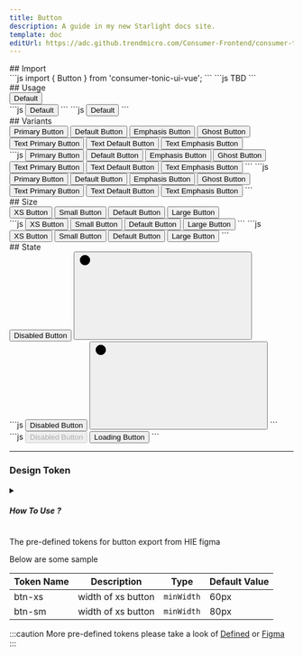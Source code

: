 ```yaml
---
title: Button
description: A guide in my new Starlight docs site.
template: doc
editUrl: https://adc.github.trendmicro.com/Consumer-Frontend/consumer-tonic-ui/blob/dev/astro/src/content/docs/intro/button.mdx
---
```


<div class="flex flex-col gap-4">
    <div class="flex flex-col gap-2">
        <div>
            ## Import
        </div>
        <Tabs>
            <TabItem label="Vue">
                ```js
                import { Button } from 'consumer-tonic-ui-vue';
                ```
            </TabItem>
            <TabItem label="React">
                ```js
                TBD
                ```
            </TabItem>
        </Tabs>
    </div>
    <div class="flex flex-col gap-4">
        <div>
            ## Usage
        </div>
        <div class="border-[1px] border-gray-500">
            <button class="tcsmd-btn-default">Default</button>
        </div>
        <div>
            <Tabs>
                <TabItem label="Tailwind">
                    ```js
                    <button class="tcsmd-btn-default">Default</button>
                    ```
                </TabItem>
                <TabItem label="Vue">
                    ```js
                    <Button variant="default">Default</Button>
                    ```
                </TabItem>
            </Tabs>
        </div>
    </div>
    <div class="flex flex-col gap-4">
        <div>
            ## Variants
        </div>
        <div class="border-[1px] border-gray-500">
            <button class="tcsmd-btn-primary">Primary Button</button>
            <button class="tcsmd-btn-default">Default Button</button>
            <button class="tcsmd-btn-emphasis">Emphasis Button</button>
            <button class="tcsmd-btn-ghost">Ghost Button</button>
            <button class="tcsmd-text-btn-primary">Text Primary Button</button>
            <button class="tcsmd-text-btn-default">Text Default Button</button>
            <button class="tcsmd-text-btn-emphasis">Text Emphasis Button</button>
        </div>
        <div>
            <Tabs>
                <TabItem label="Tailwind">
                    ```js
                    <button class="tcsmd-btn-primary">Primary Button</button>
                    <button class="tcsmd-btn-default">Default Button</button>
                    <button class="tcsmd-btn-emphasis">Emphasis Button</button>
                    <button class="tcsmd-btn-ghost">Ghost Button</button>
                    <button class="tcsmd-text-btn-primary">Text Primary Button</button>
                    <button class="tcsmd-text-btn-default">Text Default Button</button>
                    <button class="tcsmd-text-btn-emphasis">Text Emphasis Button</button>
                    ```
                </TabItem>
                <TabItem label="Vue">
                    ```js
                    <Button variant="primary">Primary Button</Button>
                    <Button variant="default">Default Button</Button>
                    <Button variant="emphasis">Emphasis Button</Button>
                    <Button variant="ghost">Ghost Button</Button>
                    <Button variant="text-primary">Text Primary Button</Button>
                    <Button variant="text-default">Text Default Button</Button>
                    <Button variant="text-emphasis">Text Emphasis Button</Button>
                    ```
                </TabItem>
            </Tabs>
        </div>
    </div>
    <div class="flex flex-col gap-4">
        <div>
            ## Size
        </div>
        <div class="border-[1px] border-gray-500">
            <button class="tcsmd-btn-primary xs">XS Button</button>
            <button class="tcsmd-btn-primary small">Small Button</button>
            <button class="tcsmd-btn-primary">Default Button</button>
            <button class="tcsmd-btn-primary large">Large Button</button>
        </div>
        <div>
            <Tabs>
                <TabItem label="Tailwind">
                    ```js
                    <button class="tcsmd-btn-primary xs">XS Button</button>
                    <button class="tcsmd-btn-primary small">Small Button</button>
                    <button class="tcsmd-btn-primary">Default Button</button>
                    <button class="tcsmd-btn-primary large">Large Button</button>
                    ```
                </TabItem>
                <TabItem label="Vue">
                    ```js
                    <Button variant="primary" size="xs">XS Button</Button>
                    <Button variant="primary" size="small">Small Button</Button>
                    <Button variant="primary">Default Button</Button>
                    <Button variant="primary" size="large">Large Button</Button>
                    ```
                </TabItem>
            </Tabs>
        </div>
    </div>
    <div class="flex flex-col gap-4">
        <div>
            ## State
        </div>
        <div class="border-[1px] border-gray-500">
            <button class="tcsmd-btn-primary disabled">Disabled Button</button>
            <button class="tcsmd-btn-primary loading">
                <div class="loader">
                    <svg class="circle-progress">
                        <circle class="bg" cx="12" cy="12" r="9"></circle>
                        <circle class="progress" cx="12" cy="12" r="9"></circle>
                    </svg>
                </div>
            </button>
        </div>
        <div>
            <Tabs>
                <TabItem label="Tailwind">
                    ```js
                    <button class="tcsmd-btn-primary disabled">Disabled Button</button>
                    <button class="tcsmd-btn-primary loading">
                        <div class="loader">
                            <svg class="circle-progress">
                                <circle class="bg" cx="12" cy="12" r="9"></circle>
                                <circle class="progress" cx="12" cy="12" r="9"></circle>
                            </svg>
                        </div>
                    </button>
                    ```
                </TabItem>
                <TabItem label="Vue">
                    ```js
                    <Button variant="primary" disabled>Disabled Button</Button>
                    <Button variant="primary" loading="true">Loading Button</Button>
                    ```
                </TabItem>
            </Tabs>
        </div>
    </div>
</div>
<hr/>
<ButtonDoc/>

### Design Token

<details>
  <summary>
    <h5 class="contents">How To Use ?</h5>
  </summary>

  You can override Design Token in config

  ```js
  // tailwind.config.mjs

  module.exports = {

  plugins: [
  // add component to tailwind css
  require("consumer-tonic-ui")({
  inShadowRoot: false, // :root , :host
  defaultTheme: {extend: {
  minWidth: {
  'btn-xs': '60px',
  'btn-sm': '80px',
  'btn-md': '100px',
  'btn-lg': '100px'
}
}}
})
  ]
}
  ```

</details>

The pre-defined tokens for button export from HIE figma

Below are some sample

| Token Name | Description | Type | Default Value |
|---|---|---|---|
| btn-xs | width of xs button | `minWidth` | 60px |
| btn-sm | width of xs button | `minWidth` | 80px |

:::caution
More pre-defined tokens please take a look of [Defined](https://adc.github.trendmicro.com/Consumer-Frontend/consumer-tonic-design-system/blob/web-dist/consumer_buttons.json) or [Figma](https://www.figma.com/file/FPcYhygcr22tZS08P7hFF8/branch/br6Diik6cv6zQUvrit6RQV/%F0%9F%8F%A0-Consumer-Tonic---UI-Components?type=design&node-id=35951-10712&mode=design&t=ldjOzrnvDwkiroPn-0)
:::

